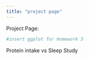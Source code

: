 ```yaml
---
title: "project page"
---
```


Project Page:

```r
#insert ggplot for Homework 3
```

Protein intake vs Sleep Study
